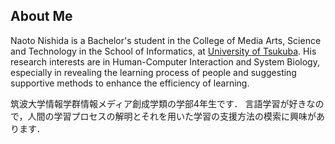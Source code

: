 ## About Me

Naoto Nishida is a Bachelor's student in the College of Media Arts, Science and Technology in the School of Informatics, at [University of Tsukuba](https://www.tsukuba.ac.jp/).
His research interests are in Human-Computer Interaction and System Biology, especially in revealing the learning process of people and suggesting supportive methods to enhance the efficiency of learning.

筑波大学情報学群情報メディア創成学類の学部4年生です．
言語学習が好きなので，人間の学習プロセスの解明とそれを用いた学習の支援方法の模索に興味があります．
